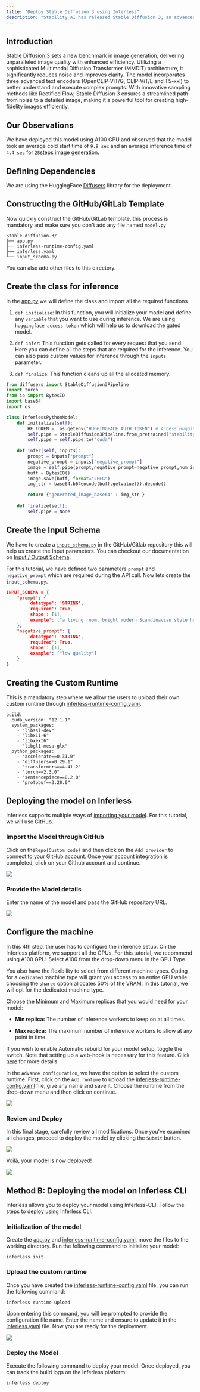 ```yaml
---
title: "Deploy Stable Diffusion 3 using Inferless"
description: "Stability AI has released Stable Diffusion 3, an advanced text-to-image generation model with significant improvements over its predecessors. This new version features a range of models from 800M to 8B parameters, providing users with scalable options to suit their needs."
---
```


## Introduction

[Stable Diffusion 3](https://stability.ai/news/stable-diffusion-3) sets a new benchmark in image generation, delivering unparalleled image quality with enhanced efficiency. Utilizing a sophisticated Multimodal Diffusion Transformer (MMDiT) architecture, it significantly reduces noise and improves clarity. The model incorporates three advanced text encoders (OpenCLIP-ViT/G, CLIP-ViT/L and T5-xxl) to better understand and execute complex prompts. With innovative sampling methods like Rectified Flow, Stable Diffusion 3 ensures a streamlined path from noise to a detailed image, making it a powerful tool for creating high-fidelity images efficiently.

## Our Observations

We have deployed this model using A100 GPU and observed that the model took an average cold start time of `9.9 sec` and an average inference time of `4.4 sec` for `28`steps image generation.

## Defining Dependencies

We are using the HuggingFace [Diffusers](https://github.com/huggingface/diffusers) library for the deployment.

## Constructing the GitHub/GitLab Template

Now quickly construct the GitHub/GitLab template, this process is mandatory and make sure you don't add any file named `model.py`

```
Stable-diffusion-3/
├── app.py
├── inferless-runtime-config.yaml
├── inferless.yaml
└── input_schema.py
```

You can also add other files to this directory.

## Create the class for inference

In the [app.py](https://github.com/inferless/Stable-diffusion-3/blob/main/app.py) we will define the class and import all the required functions

1.  `def initialize`: In this function, you will initialize your model and define any `variable` that you want to use during inference. We are using `huggingface access token` which will help us to download the gated model.

2.  `def infer`: This function gets called for every request that you send. Here you can define all the steps that are required for the inference. You can also pass custom values for inference through the `inputs` parameter.

3.  `def finalize`: This function cleans up all the allocated memory.

```python
from diffusers import StableDiffusion3Pipeline
import torch
from io import BytesIO
import base64
import os

class InferlessPythonModel:
    def initialize(self):
        HF_TOKEN =  os.getenv("HUGGINGFACE_AUTH_TOKEN") # Access Hugging Face token from environment variable
        self.pipe = StableDiffusion3Pipeline.from_pretrained("stabilityai/stable-diffusion-3-medium-diffusers", torch_dtype=torch.float16,token=HF_TOKEN)
        self.pipe = self.pipe.to("cuda")
        
    def infer(self, inputs):
        prompt = inputs["prompt"]
        negative_prompt = inputs["negative_prompt"]
        image = self.pipe(prompt,negative_prompt=negative_prompt,num_inference_steps=28,guidance_scale=7.0,).images[0]
        buff = BytesIO()
        image.save(buff, format="JPEG")
        img_str = base64.b64encode(buff.getvalue()).decode()

        return {"generated_image_base64" : img_str }
    
    def finalize(self):
        self.pipe = None
```

## Create the Input Schema

We have to create a [`input_schema.py`](https://github.com/inferless/Stable-diffusion-3/blob/main/input_schema.py) in the GitHub/Gitlab repository this will help us create the Input parameters. You can checkout our documentation on [Input / Output Schema](https://docs.inferless.com/model-import/input-output-schema).

For this tutorial, we have defined two parameters `prompt` and `negative_prompt` which are required during the API call. Now lets create the `input_schema.py`.

```JSON
INPUT_SCHEMA = {
    "prompt": {
        'datatype': 'STRING',
        'required': True,
        'shape': [1],
        'example': ["a living room, bright modern Scandinavian style house, large windows, magazine photoshoot, 8k, studio lighting"]
    },
    "negative_prompt": {
        'datatype': 'STRING',
        'required': True,
        'shape': [1],
        'example': ["low quality"]
    }
}
```


## Creating the Custom Runtime

This is a mandatory step where we allow the users to upload their own custom runtime through [inferless-runtime-config.yaml](https://github.com/inferless/Stable-diffusion-3/blob/main/inferless-runtime-config.yaml).

```
build:
  cuda_version: "12.1.1"
  system_packages:
    - "libssl-dev"
    - "libx11-6"
    - "libxext6"
    - "libgl1-mesa-glx"
  python_packages:
    - "accelerate==0.31.0"
    - "diffusers==0.29.1"
    - "transformers==4.41.2"
    - "torch==2.3.0"
    - "sentencepiece==0.2.0"
    - "protobuf==3.20.0"
```

## Deploying the model on Inferless

Inferless supports multiple ways of [importing your model](https://docs.inferless.com/model-import/file-structure-req/file-structure-requirements). For this tutorial, we will use GitHub. 

### Import the Model through GitHub

Click on the`Repo(Custom code)` and then click on the `Add provider` to connect to your GitHub account. Once your account integration is completed, click on your Github account and continue.

![](/images/stable-cascade-model-import.png)

### Provide the Model details

Enter the name of the model and pass the GitHub repository URL. 

![](/images/sd3-model-details.png)

## Configure the machine

In this 4th step, the user has to configure the inference setup. On the Inferless platform, we support all the GPUs. For this tutorial, we recommend using A100 GPU. Select A100 from the drop-down menu in the GPU Type.

You also have the flexibility to select from different machine types. Opting for a `dedicated` machine type will grant you access to an entire GPU while choosing the `shared` option allocates 50% of the VRAM. In this tutorial, we will opt for the dedicated machine type.

Choose the Minimum and Maximum replicas that you would need for your model:

* **Min replica:** The number of inference workers to keep on at all times.

* **Max replica:** The maximum number of inference workers to allow at any point in time.

If you wish to enable Automatic rebuild for your model setup, toggle the switch. Note that setting up a web-hook is necessary for this feature. Click [here](https://docs.inferless.com/model-import/automatic-build/automatic-build-via-webhooks) for more details.

In the `Advance configuration`, we have the option to select the custom runtime. First, click on the `Add runtime` to upload the [inferless-runtime-config.yaml](https://github.com/inferless/Stable-diffusion-3/blob/main/inferless-runtime-config.yaml) file, give any name and save it. Choose the runtime from the drop-down menu and then click on continue.

![](/images/musicgen-model-config.png)

### Review and Deploy

In this final stage, carefully review all modifications. Once you've examined all changes, proceed to deploy the model by clicking the `Submit` button.

![](/images/sd3-review.png)

Voilà, your model is now deployed!

![](/gif/sd3-demo.gif)

## Method B: Deploying the model on Inferless CLI

Inferless allows you to deploy your model using Inferless-CLI. Follow the steps to deploy using Inferless CLI.

### Initialization of the model

Create the [app.py](https://github.com/inferless/Stable-diffusion-3/blob/main/app.py) and [inferless-runtime-config.yaml](https://github.com/inferless/Stable-diffusion-3/blob/main/inferless-runtime-config.yaml), move the files to the working directory. Run the following command to initialize your model:

```
inferless init
```

### Upload the custom runtime

Once you have created the [inferless-runtime-config.yaml](https://github.com/inferless/Stable-diffusion-3/blob/main/inferless-runtime-config.yaml) file, you can run the following command:

```
inferless runtime upload
```

Upon entering this command, you will be prompted to provide the configuration file name. Enter the name and ensure to update it in the [inferless.yaml](https://github.com/inferless/Stable-diffusion-3/blob/main/inferless.yaml) file. Now you are ready for the deployment.

![](/images/llama70b-6.png)

### Deploy the Model

Execute the following command to deploy your model. Once deployed, you can track the build logs on the Inferless platform:

```
inferless deploy
```

